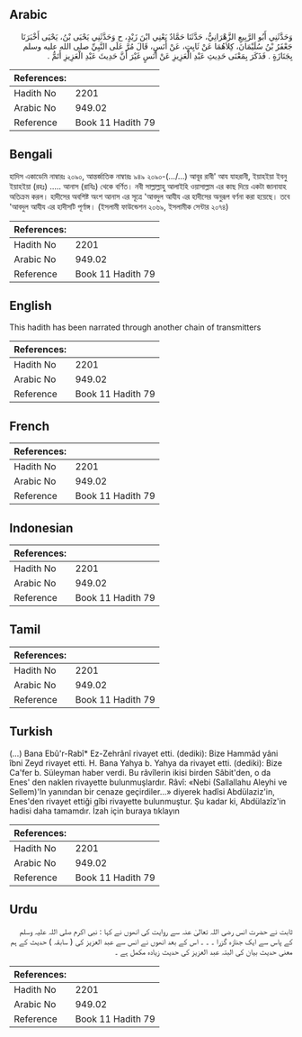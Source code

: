 ## Arabic


<div dir="rtl" lang="ar" style={{fontSize:'larger',backgroundColor:'#f8f9fa',padding:20}}>
وَحَدَّثَنِي أَبُو الرَّبِيعِ الزَّهْرَانِيُّ، حَدَّثَنَا حَمَّادٌ يَعْنِي ابْنَ زَيْدٍ، ح وَحَدَّثَنِي يَحْيَى بْنُ، يَحْيَى أَخْبَرَنَا جَعْفَرُ بْنُ سُلَيْمَانَ، كِلاَهُمَا عَنْ ثَابِتٍ، عَنْ أَنَسٍ، قَالَ مُرَّ عَلَى النَّبِيِّ صلى الله عليه وسلم بِجَنَازَةٍ ‏.‏ فَذَكَرَ بِمَعْنَى حَدِيثِ عَبْدِ الْعَزِيزِ عَنْ أَنَسٍ غَيْرَ أَنَّ حَدِيثَ عَبْدِ الْعَزِيزِ أَتَمُّ ‏.‏
</div>
<div style={{backgroundColor:'#f8f9fa',padding:20, marginBottom: 10}}><table> <thead> <tr> <th>References:</th> <th></th> </tr> </thead> <tbody><tr><td>Hadith No</td><td>2201</td></tr><tr><td>Arabic No</td><td>949.02</td></tr><tr><td>Reference</td><td>Book 11 Hadith 79</td></tr></tbody></table></div>

## Bengali


<div dir="ltr" lang="bn" style={{fontSize:'larger',backgroundColor:'#f8f9fa',padding:20}}>
হাদিস একাডেমি নাম্বারঃ ২০৯০, আন্তর্জাতিক নাম্বারঃ ৯৪৯ ২০৯০-(.../...) আবূর রাবী' আয যাহরানী, ইয়াহইয়া ইবনু ইয়াহইয়া (রহঃ) ..... আনাস (রাযিঃ) থেকে বর্ণিত। নবী সাল্লাল্লাহু আলাইহি ওয়াসাল্লাম এর কাছ দিয়ে একটা জানাযাহ অতিক্রম করল। হাদীসের অবশিষ্ট অংশ আনাস এর সূত্রে 'আবদুল আযীয এর হাদীসের অনুরূপ বর্ণনা করা হয়েছে। তবে 'আবদুল আযীয এর হাদীসটি পূর্ণাঙ্গ। (ইসলামী ফাউন্ডেশন ২০৬৯, ইসলামীক সেন্টার ২০৭৪)
</div>
<div style={{backgroundColor:'#f8f9fa',padding:20, marginBottom: 10}}><table> <thead> <tr> <th>References:</th> <th></th> </tr> </thead> <tbody><tr><td>Hadith No</td><td>2201</td></tr><tr><td>Arabic No</td><td>949.02</td></tr><tr><td>Reference</td><td>Book 11 Hadith 79</td></tr></tbody></table></div>

## English


<div dir="ltr" lang="en" style={{fontSize:'larger',backgroundColor:'#f8f9fa',padding:20}}>
This hadith has been narrated through another chain of transmitters
</div>
<div style={{backgroundColor:'#f8f9fa',padding:20, marginBottom: 10}}><table> <thead> <tr> <th>References:</th> <th></th> </tr> </thead> <tbody><tr><td>Hadith No</td><td>2201</td></tr><tr><td>Arabic No</td><td>949.02</td></tr><tr><td>Reference</td><td>Book 11 Hadith 79</td></tr></tbody></table></div>

## French


<div dir="ltr" lang="fr" style={{fontSize:'larger',backgroundColor:'#f8f9fa',padding:20}}>

</div>
<div style={{backgroundColor:'#f8f9fa',padding:20, marginBottom: 10}}><table> <thead> <tr> <th>References:</th> <th></th> </tr> </thead> <tbody><tr><td>Hadith No</td><td>2201</td></tr><tr><td>Arabic No</td><td>949.02</td></tr><tr><td>Reference</td><td>Book 11 Hadith 79</td></tr></tbody></table></div>

## Indonesian


<div dir="ltr" lang="id" style={{fontSize:'larger',backgroundColor:'#f8f9fa',padding:20}}>

</div>
<div style={{backgroundColor:'#f8f9fa',padding:20, marginBottom: 10}}><table> <thead> <tr> <th>References:</th> <th></th> </tr> </thead> <tbody><tr><td>Hadith No</td><td>2201</td></tr><tr><td>Arabic No</td><td>949.02</td></tr><tr><td>Reference</td><td>Book 11 Hadith 79</td></tr></tbody></table></div>

## Tamil


<div dir="ltr" lang="ta" style={{fontSize:'larger',backgroundColor:'#f8f9fa',padding:20}}>

</div>
<div style={{backgroundColor:'#f8f9fa',padding:20, marginBottom: 10}}><table> <thead> <tr> <th>References:</th> <th></th> </tr> </thead> <tbody><tr><td>Hadith No</td><td>2201</td></tr><tr><td>Arabic No</td><td>949.02</td></tr><tr><td>Reference</td><td>Book 11 Hadith 79</td></tr></tbody></table></div>

## Turkish


<div dir="ltr" lang="tr" style={{fontSize:'larger',backgroundColor:'#f8f9fa',padding:20}}>
(…) Bana Ebû'r-Rabî* Ez-Zehrânî rivayet etti. (dediki): Bize Hammâd yâni îbni Zeyd rivayet etti. H. Bana Yahya b. Yahya da rivayet etti. (dediki): Bize Ca'fer b. Süleyman haber verdi. Bu râvîlerin ikisi birden Sâbit'den, o da Enes' den naklen rivayette bulunmuşlardır. Râvî: «Nebi (Sallallahu Aleyhi ve Sellem)'ln yanından bir cenaze geçirdiler...» diyerek hadîsi Abdülaziz'in, Enes'den rivayet ettiği gîbi rivayette bulunmuştur. Şu kadar ki, Abdülazîz'in hadisi daha tamamdır. İzah için buraya tıklayın
</div>
<div style={{backgroundColor:'#f8f9fa',padding:20, marginBottom: 10}}><table> <thead> <tr> <th>References:</th> <th></th> </tr> </thead> <tbody><tr><td>Hadith No</td><td>2201</td></tr><tr><td>Arabic No</td><td>949.02</td></tr><tr><td>Reference</td><td>Book 11 Hadith 79</td></tr></tbody></table></div>

## Urdu


<div dir="rtl" lang="ur" style={{fontSize:'larger',backgroundColor:'#f8f9fa',padding:20}}>
ثابت نے حضرت انس رضی اللہ تعالیٰ عنہ سے روایت کی انھوں نے کہا : نبی اکرم صلی اللہ علیہ وسلم کے پاس سے ایک جنازہ گزرا ۔ ۔ ۔ اس کے بعد انھوں نے انس سے عبد العزیز کی ( سابقہ ) حدیث کے ہم معنی حدیث بیان کی البتہ عبد العزیز کی حدیث زیادہ مکمل ہے ۔
</div>
<div style={{backgroundColor:'#f8f9fa',padding:20, marginBottom: 10}}><table> <thead> <tr> <th>References:</th> <th></th> </tr> </thead> <tbody><tr><td>Hadith No</td><td>2201</td></tr><tr><td>Arabic No</td><td>949.02</td></tr><tr><td>Reference</td><td>Book 11 Hadith 79</td></tr></tbody></table></div>